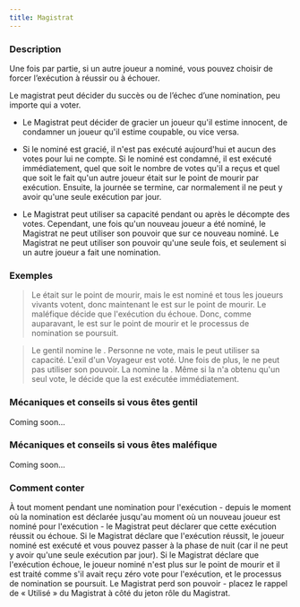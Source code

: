 ```yaml
---
title: Magistrat
---
```



<Role MAGISTRAT header />

### Description

Une fois par partie, si un autre joueur a nominé, vous pouvez choisir de forcer l’exécution à réussir ou à échouer.

Le magistrat peut décider du succès ou de l’échec d’une nomination, peu importe qui a voter.

-   Le Magistrat peut décider de gracier un joueur qu'il estime innocent, de condamner un joueur qu'il estime coupable, ou vice versa. 

-   Si le nominé est gracié, il n'est pas exécuté aujourd'hui et aucun des votes pour lui ne compte. Si le nominé est condamné, il est exécuté immédiatement, quel que soit le nombre de votes qu'il a reçus et quel que soit le fait qu'un autre joueur était sur le point de mourir par exécution. Ensuite, la journée se termine, car normalement il ne peut y avoir qu'une seule exécution par jour. 

-   Le Magistrat peut utiliser sa capacité pendant ou après le décompte des votes. Cependant, une fois qu'un nouveau joueur a été nominé, le Magistrat ne peut utiliser son pouvoir que sur ce nouveau nominé. Le Magistrat ne peut utiliser son pouvoir qu'une seule fois, et seulement si un autre joueur a fait une nomination. 

### Exemples

> Le <Role MERCENAIRE /> était sur le point de mourir, mais le <Role PO /> est nominé et tous les joueurs vivants votent, donc maintenant le <Role PO /> est sur le point de mourir. Le <Role MAGISTRAT /> maléfique décide que l'exécution du <Role PO /> échoue. Donc, comme auparavant, le <Role MERCENAIRE /> est sur le point de mourir et le processus de nomination se poursuit. 

> Le <Role MAGISTRAT /> gentil nomine le <Role PROFESSEUR />. Personne ne vote, mais le <Role MAGISTRAT /> peut utiliser sa capacité. L'exil d'un Voyageur est voté. Une fois de plus, le <Role MAGISTRAT /> ne peut pas utiliser son pouvoir. La <Role MAMIE /> nomine la <Role BRUTE />. Même si la <Role BRUTE /> n'a obtenu qu'un seul vote, le <Role MAGISTRAT /> décide que la <Role BRUTE /> est exécutée immédiatement. 

### Mécaniques et conseils si vous êtes gentil

Coming soon...

### Mécaniques et conseils si vous êtes maléfique

Coming soon...

### Comment conter

À tout moment pendant une nomination pour l'exécution - depuis le moment où la nomination est déclarée jusqu'au moment où un nouveau joueur est nominé pour l'exécution - le Magistrat peut déclarer que cette exécution réussit ou échoue. Si le Magistrat déclare que l'exécution réussit, le joueur nominé est exécuté et vous pouvez passer à la phase de nuit (car il ne peut y avoir qu'une seule exécution par jour). Si le Magistrat déclare que l'exécution échoue, le joueur nominé n'est plus sur le point de mourir et il est traité comme s'il avait reçu zéro vote pour l'exécution, et le processus de nomination se poursuit. Le Magistrat perd son pouvoir - placez le rappel de « Utilisé » du Magistrat à côté du jeton rôle du Magistrat.